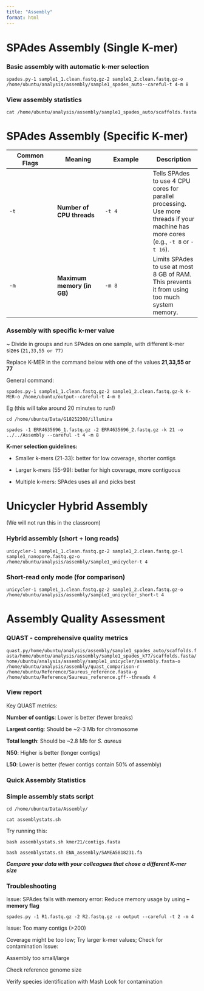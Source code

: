 ```yaml
---
title: "Assembly"
format: html
---
```


# SPAdes Assembly (Single K-mer)

### Basic assembly with automatic k-mer selection

`spades.py-1 sample1_1.clean.fastq.gz-2 sample1_2.clean.fastq.gz-o /home/ubuntu/analysis/assembly/sample1_spades_auto--careful-t 4-m 8`

### View assembly statistics

`cat /home/ubuntu/analysis/assembly/sample1_spades_auto/scaffolds.fasta`

# SPAdes Assembly (Specific K-mer)

| Common Flags | Meaning | Example | Description |
|----|----|----|----|
| `-t` | **Number of CPU threads** | `-t 4` | Tells SPAdes to use 4 CPU cores for parallel processing. Use more threads if your machine has more cores (e.g., `-t 8` or `-t 16`). |
| `-m` | **Maximum memory (in GB)** | `-m 8` | Limits SPAdes to use at most 8 GB of RAM. This prevents it from using too much system memory. |

### Assembly with specific k-mer value

\~ Divide in groups and run SPAdes on one sample, with different k-mer sizes (`21,33,55 or 77)`

Replace K-MER in the command below with one of the values **21,33,55 or 77**

General command:

`spades.py-1 sample1_1.clean.fastq.gz-2 sample1_2.clean.fastq.gz-k K-MER-o /home/ubuntu/output--careful-t 4-m 8`

Eg (this will take around 20 minutes to run!)

`cd /home/ubuntu/Data/G18252308/illumina`

`spades -1 ERR4635696_1.fastq.gz -2 ERR4635696_2.fastq.gz -k 21 -o ../../Assembly --careful -t 4 -m 8`

**K-mer selection guidelines:**

-   Smaller k-mers (21-33): better for low coverage, shorter contigs

-   Larger k-mers (55-99): better for high coverage, more contiguous

-   Multiple k-mers: SPAdes uses all and picks best

# Unicycler Hybrid Assembly

(We will not run this in the classroom)

### Hybrid assembly (short + long reads)

`unicycler-1 sample1_1.clean.fastq.gz-2 sample1_2.clean.fastq.gz-l sample1_nanopore.fastq.gz-o /home/ubuntu/analysis/assembly/sample1_unicycler-t 4`

### Short-read only mode (for comparison)

`unicycler-1 sample1_1.clean.fastq.gz-2 sample1_2.clean.fastq.gz-o /home/ubuntu/analysis/assembly/sample1_unicycler_short-t 4`

# Assembly Quality Assessment

### QUAST - comprehensive quality metrics

`quast.py/home/ubuntu/analysis/assembly/sample1_spades_auto/scaffolds.fasta/home/ubuntu/analysis/assembly/sample1_spades_k77/scaffolds.fasta/home/ubuntu/analysis/assembly/sample1_unicycler/assembly.fasta-o /home/ubuntu/analysis/assembly/quast_comparison-r /home/ubuntu/Reference/Saureus_reference.fasta-g /home/ubuntu/Reference/Saureus_reference.gff--threads 4`

### View report

Key QUAST metrics:

**Number of contigs**: Lower is better (fewer breaks)

**Largest contig**: Should be \~2-3 Mb for chromosome

**Total length**: Should be \~2.8 Mb for *S. aureus*

**N50**: Higher is better (longer contigs)

**L50**: Lower is better (fewer contigs contain 50% of assembly)

### Quick Assembly Statistics

### Simple assembly stats script

`cd /home/ubuntu/Data/Assembly/`

`cat assemblystats.sh`

Try running this:

`bash assemblystats.sh kmer21/contigs.fasta`

`bash assemblystats.sh ENA_assembly/SAMEA5818231.fa`

***Compare your data with your colleagues that chose a different K-mer size***

### Troubleshooting

Issue: SPAdes fails with memory error: Reduce memory usage by using **--memory flag**

`spades.py -1 R1.fastq.gz -2 R2.fastq.gz -o output --careful -t 2 -m 4`

Issue: Too many contigs (\>200)

Coverage might be too low; Try larger k-mer values; Check for contamination Issue:

Assembly too small/large

Check reference genome size

Verify species identification with Mash Look for contamination
